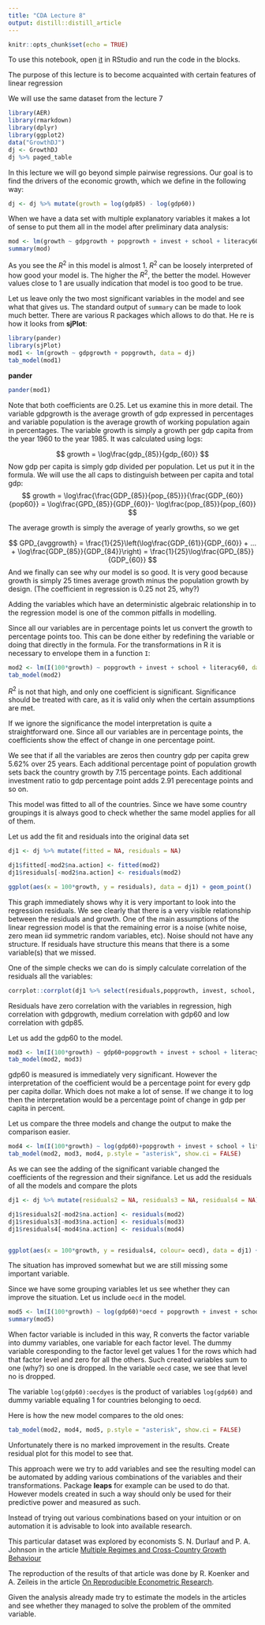 ```yaml
---
title: "CDA Lecture 8"
output: distill::distill_article
---
```

```r
knitr::opts_chunk$set(echo = TRUE)
```

To use this notebook, open [it](https://github.com/vzemlys/cda_course/blob/master/lecture8.Rmd) in RStudio and run the code in the blocks.

The purpose of this lecture is to become acquainted with certain features of linear regression 

We will use the same dataset from the lecture 7


```r
library(AER)
library(rmarkdown)
library(dplyr)
library(ggplot2)
data("GrowthDJ")
dj <- GrowthDJ
dj %>% paged_table
```

In this lecture we will go beyond simple pairwise regressions. Our goal is to find the drivers of the economic growth, which we define in the following way:

```r
dj <- dj %>% mutate(growth = log(gdp85) - log(gdp60))
```


When we have a data set with multiple explanatory variables it makes a lot of sense to put them all in the model after preliminary data analysis:

```r
mod <- lm(growth ~ gdpgrowth + popgrowth + invest + school + literacy60, data = dj)
summary(mod)
```

As you see the $R^2$ in this model is almost 1. $R^2$ can be loosely interpreted of how good your model is. The higher the $R^2$, the better the model. However values close to 1 are usually indication that model is too good to be true. 

Let us leave only the two most significant variables in the model and see what that gives us. The standard output of `summary` can be made to look much better. There are various R packages which allows to do that. He re is how it looks from  **sjPlot**:

```r
library(pander)
library(sjPlot)
mod1 <- lm(growth ~ gdpgrowth + popgrowth, data = dj)
tab_model(mod1)
```

**pander** 

```r
pander(mod1)
```

Note that both coefficients are 0.25. Let us examine this in more detail. The variable gdpgrowth is the average growth of gdp expressed in percentages and variable population is the average growth of working population again in percentages. The variable growth is simply a growth per gdp capita from the year 1960 to the year 1985. It was calculated using logs: 

$$
growth = \log\frac{gdp_{85}}{gdp_{60}}
$$
Now gdp per capita is simply gdp divided per population. Let us put it in the formula. We will use the all caps to distinguish between per capita and total gdp:
$$
growth = \log\frac{\frac{GDP_{85}}{pop_{85}}}{\frac{GDP_{60}}{pop60}} = \log\frac{GPD_{85}}{GDP_{60}}- \log\frac{pop_{85}}{pop_{60}}
$$

The average growth is simply the average of yearly growths, so we get

$$
GPD_{avggrowth} = \frac{1}{25}\left(\log\frac{GDP_{61}}{GDP_{60}} + ... + \log\frac{GDP_{85}}{GDP_{84}}\right) = \frac{1}{25}\log\frac{GPD_{85}}{GDP_{60}} 
$$
And we finally can see why our model is so good. It is very good because growth is simply 25 times average growth minus the population growth by design. (The coefficient in regression is 0.25 not 25, why?) 

Adding the  variables which have an deterministic algebraic relationship in to the regression model is one of the common pitfalls in modelling. 


Since all our variables are in percentage points let us convert the growth to percentage points too. This can be done either by redefining the variable or doing that directly in the formula. For the transformations in R it is necessary to envelope them in a function `I`:

```r
mod2 <- lm(I(100*growth) ~ popgrowth + invest + school + literacy60, data = dj)
tab_model(mod2)
``` 

$R^2$ is not that high, and only one coefficient is significant. Significance should be treated with care, as it is valid only when the certain assumptions are met. 

If we ignore the significance the model interpretation is quite a straightforward one. Since all our variables are in percentage points, the coefficients show the effect of change in one percentage point. 

We see that if all the variables are  zeros then country gdp per capita grew 5.62% over 25 years. Each additional percentage point of population growth sets back the country growth by 7.15 percentage points. Each additional investment ratio to gdp percentage point adds 2.91 perecentage points and so on. 

This model was fitted to all of the countries. Since we have some country groupings it is always good to check whether the same model applies for all of them. 

Let us add the fit and residuals into the original data set

```r
dj1 <- dj %>% mutate(fitted = NA, residuals = NA)

dj1$fitted[-mod2$na.action] <- fitted(mod2)
dj1$residuals[-mod2$na.action] <- residuals(mod2)

ggplot(aes(x = 100*growth, y = residuals), data = dj1) + geom_point()
```

This graph immediately shows why it is very important to look into the regression residuals. We see clearly that there is a very visible relationship between the residuals and growth. One of the main assumptions of the linear regression model is that the remaining error is a noise (white noise, zero mean iid symmetric random variables, etc). Noise should not have any structure. If residuals have structure this means that there is a some variable(s) that we missed. 

One of the simple checks we can do is simply calculate correlation of the residuals all the variables:

```r
corrplot::corrplot(dj1 %>% select(residuals,popgrowth, invest, school, gdpgrowth,literacy60, gdp60, gdp85) %>% cor(use = "pairwise"), method = "number")
```

Residuals have zero correlation with the variables in regression, high correlation with gdpgrowth, medium correlation with gdp60 and low correlation with gdp85. 

Let us add the gdp60 to the model. 

```r
mod3 <- lm(I(100*growth) ~ gdp60+popgrowth + invest + school + literacy60, data = dj)
tab_model(mod2, mod3)
```

gdp60 is measured is immediately very significant. However the interpretation of the coefficient would be a percentage point for every gdp per capita dollar. Which does not make a lot of sense. If we change it to log
then the interpretation would be a percentage point of change in gdp per capita in percent.

Let us compare the three models and change the output to make the comparison easier.

```r
mod4 <- lm(I(100*growth) ~ log(gdp60)+popgrowth + invest + school + literacy60, data = dj)
tab_model(mod2, mod3, mod4, p.style = "asterisk", show.ci = FALSE)
```

As we can see the adding of the significant variable changed the coefficients of the regression and their signifance. Let us add the residuals of all the models and compare the plots

```r
dj1 <- dj %>% mutate(residuals2 = NA, residuals3 = NA, residuals4 = NA)

dj1$residuals2[-mod2$na.action] <- residuals(mod2)
dj1$residuals3[-mod3$na.action] <- residuals(mod3)
dj1$residuals4[-mod4$na.action] <- residuals(mod4)


ggplot(aes(x = 100*growth, y = residuals4, colour= oecd), data = dj1) + geom_point()

```

The situation has improved somewhat but we are still missing some important variable.

Since we have some grouping variables let us see whether they can improve the situation. 
Let us include `oecd` in the model. 

```r
mod5 <- lm(I(100*growth) ~ log(gdp60)*oecd + popgrowth + invest + school+ literacy60, data = dj)
summary(mod5)
```

When factor variable is included in this way, R converts the factor variable into dummy variables, one variable for each factor level. The dummy variable coresponding to the factor level get values 1 for the rows which had that factor level and zero for all the others. Such created variables sum to one (why?) so one is dropped. In the variable `oecd` case, we see that level no is dropped. 

The variable `log(gdp60):oecdyes` is the product of variables `log(gdp60)` and dummy variable equaling 1 for countries belonging to oecd. 

Here is how the new model compares to the old ones:

```r
tab_model(mod2, mod4, mod5, p.style = "asterisk", show.ci = FALSE)
```

Unfortunately there is no marked improvement in the results. Create residual plot for this model to see that.

This approach were we try to add variables and see the resulting model can be automated by adding various combinations of the variables and their transformations. Package **leaps** for example can be used to do that. However models created in such a way should only be used for their predictive power and measured as such. 

Instead of trying out various combinations based on your intuition or on automation it is advisable to look into available research. 

This particular dataset was explored by economists S. N. Durlauf and P. A. Johnson in the article [Multiple Regimes and Cross-Country Growth Behaviour](https://ethz.ch/content/dam/ethz/special-interest/mtec/cer-eth/resource-econ-dam/documents/research/ws-and-conf/papageorgiou-2007/durlauf_johnson_95.pdf)

The reproduction of the results of that article was done by R. Koenker and A. Zeileis in the article [On Reproducible Econometric Research](https://eeecon.uibk.ac.at/~zeileis/papers/Koenker+Zeileis-2009.pdf). 

Given the analysis already made try to estimate the models in the articles and see whether they managed to solve the problem of the ommited variable.




